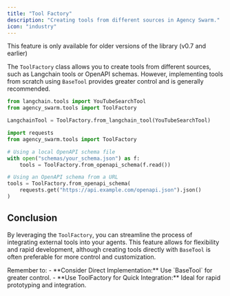 ```yaml
---
title: "Tool Factory"
description: "Creating tools from different sources in Agency Swarm."
icon: "industry"
---
```

<Warning>
This feature is only available for older versions of the library (v0.7 and earlier)
</Warning>

The `ToolFactory` class allows you to create tools from different sources, such as Langchain tools or OpenAPI schemas. However, implementing tools from scratch using `BaseTool` provides greater control and is generally recommended.

<Accordion title="Import from Langchain (Not Recommended)">

```python
from langchain.tools import YouTubeSearchTool
from agency_swarm.tools import ToolFactory

LangchainTool = ToolFactory.from_langchain_tool(YouTubeSearchTool)
```

</Accordion>

<Accordion title="Convert from OpenAPI Schemas">

```python
import requests
from agency_swarm.tools import ToolFactory

# Using a local OpenAPI schema file
with open("schemas/your_schema.json") as f:
    tools = ToolFactory.from_openapi_schema(f.read())

# Using an OpenAPI schema from a URL
tools = ToolFactory.from_openapi_schema(
    requests.get("https://api.example.com/openapi.json").json()
)
```

</Accordion>

## Conclusion

By leveraging the `ToolFactory`, you can streamline the process of integrating external tools into your agents. This feature allows for flexibility and rapid development, although creating tools directly with `BaseTool` is often preferable for more control and customization.

<Check>
Remember to:
- **Consider Direct Implementation:** Use `BaseTool` for greater control.
- **Use ToolFactory for Quick Integration:** Ideal for rapid prototyping and integration.
</Check>
